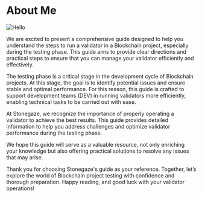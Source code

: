 
# About Me



![Hello](../public/Baaner-web.png)


We are excited to present a comprehensive guide designed to help you understand the steps to run a validator in a Blockchain project, especially during the testing phase. This guide aims to provide clear directions and practical steps to ensure that you can manage your validator efficiently and effectively.

The testing phase is a critical stage in the development cycle of Blockchain projects. At this stage, the goal is to identify potential issues and ensure stable and optimal performance. For this reason, this guide is crafted to support development teams (DEV) in running validators more efficiently, enabling technical tasks to be carried out with ease.

At Stonegaze, we recognize the importance of properly operating a validator to achieve the best results. This guide provides detailed information to help you address challenges and optimize validator performance during the testing phase.

We hope this guide will serve as a valuable resource, not only enriching your knowledge but also offering practical solutions to resolve any issues that may arise.

Thank you for choosing Stonegaze's guide as your reference. Together, let’s explore the world of Blockchain project testing with confidence and thorough preparation. Happy reading, and good luck with your validator operations!

